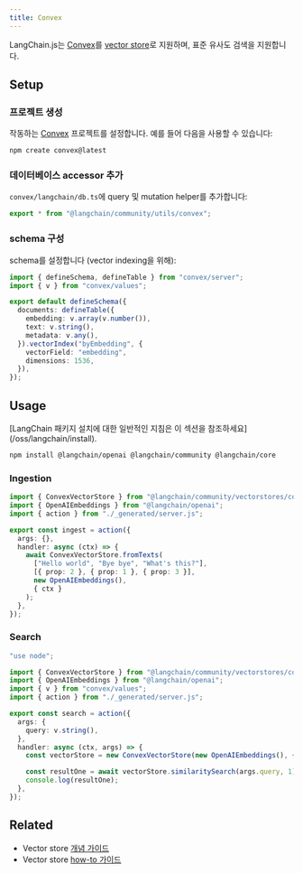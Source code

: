 ```yaml
---
title: Convex
---
```


LangChain.js는 [Convex](https://convex.dev/)를 [vector store](https://docs.convex.dev/vector-search)로 지원하며, 표준 유사도 검색을 지원합니다.

## Setup

### 프로젝트 생성

작동하는 [Convex](https://docs.convex.dev/) 프로젝트를 설정합니다. 예를 들어 다음을 사용할 수 있습니다:

```bash
npm create convex@latest
```

### 데이터베이스 accessor 추가

`convex/langchain/db.ts`에 query 및 mutation helper를 추가합니다:

```ts title="convex/langchain/db.ts"
export * from "@langchain/community/utils/convex";
```

### schema 구성

schema를 설정합니다 (vector indexing을 위해):

```ts title="convex/schema.ts"
import { defineSchema, defineTable } from "convex/server";
import { v } from "convex/values";

export default defineSchema({
  documents: defineTable({
    embedding: v.array(v.number()),
    text: v.string(),
    metadata: v.any(),
  }).vectorIndex("byEmbedding", {
    vectorField: "embedding",
    dimensions: 1536,
  }),
});
```

## Usage

<Tip>
[LangChain 패키지 설치에 대한 일반적인 지침은 이 섹션을 참조하세요](/oss/langchain/install).
</Tip>

```bash npm
npm install @langchain/openai @langchain/community @langchain/core
```

### Ingestion

```typescript
import { ConvexVectorStore } from "@langchain/community/vectorstores/convex";
import { OpenAIEmbeddings } from "@langchain/openai";
import { action } from "./_generated/server.js";

export const ingest = action({
  args: {},
  handler: async (ctx) => {
    await ConvexVectorStore.fromTexts(
      ["Hello world", "Bye bye", "What's this?"],
      [{ prop: 2 }, { prop: 1 }, { prop: 3 }],
      new OpenAIEmbeddings(),
      { ctx }
    );
  },
});
```

### Search

```typescript
"use node";

import { ConvexVectorStore } from "@langchain/community/vectorstores/convex";
import { OpenAIEmbeddings } from "@langchain/openai";
import { v } from "convex/values";
import { action } from "./_generated/server.js";

export const search = action({
  args: {
    query: v.string(),
  },
  handler: async (ctx, args) => {
    const vectorStore = new ConvexVectorStore(new OpenAIEmbeddings(), { ctx });

    const resultOne = await vectorStore.similaritySearch(args.query, 1);
    console.log(resultOne);
  },
});
```

## Related

- Vector store [개념 가이드](/oss/integrations/vectorstores)
- Vector store [how-to 가이드](/oss/integrations/vectorstores)